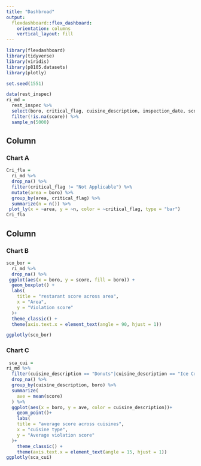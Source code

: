 ```yaml
---
title: "Dashbroad"
output: 
  flexdashboard::flex_dashboard:
    orientation: columns
    vertical_layout: fill
---
```


```r
library(flexdashboard)
library(tidyverse)
library(viridis)
library(p8105.datasets)
library(plotly)

set.seed(1551)

data(rest_inspec)
ri_md = 
  rest_inspec %>% 
  select(boro, critical_flag, cuisine_description, inspection_date, score) %>% 
  filter(!is.na(score)) %>% 
  sample_n(5000)
```

Column {data-width=650}
-----------------------------------------------------------------------

### Chart A

```r
Cri_fla =
  ri_md %>%
  drop_na() %>% 
  filter(critical_flag != "Not Applicable") %>% 
  mutate(area = boro) %>% 
  group_by(area, critical_flag) %>% 
  summarize(n = n()) %>% 
 plot_ly(x = ~area, y = ~n, color = ~critical_flag, type = "bar")
Cri_fla
```

Column {data-width=350}
-----------------------------------------------------------------------

### Chart B

```r
sco_bor =
  ri_md %>%
  drop_na() %>% 
 ggplot(aes(x = boro, y = score, fill = boro)) +
  geom_boxplot() +
  labs(
    title = "restarant score across area",
    x = "Area",
    y = "Violation score"
  )+
  theme_classic() + 
  theme(axis.text.x = element_text(angle = 90, hjust = 1))

ggplotly(sco_bor)
```

### Chart C

```r
 sca_cui =
ri_md %>%
  filter(cuisine_description == "Donuts"|cuisine_description == "Ice Cream, Gelato, Yogurt, Ices"|cuisine_description == "Juice, Smoothies, Fruit Salads"|cuisine_description == "Salads") %>% 
  drop_na() %>% 
  group_by(cuisine_description, boro) %>% 
  summarize(
    ave = mean(score) 
  ) %>% 
  ggplot(aes(x = boro, y = ave, color = cuisine_description))+
    geom_point()+
    labs(
    title = "average score across cuisines",
    x = "cuisine type",
    y = "Average violation score"
  )+
    theme_classic() + 
    theme(axis.text.x = element_text(angle = 15, hjust = 1))
ggplotly(sca_cui)
```



